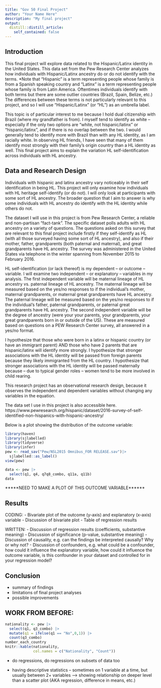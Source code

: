 ```yaml
---
title: "Gov 50 Final Project"
author: "Your Name Here"
description: "My final project"
output:
  distill::distill_article:
    self_contained: false
---
```

## Introduction

This final project will explore data related to the Hispanic/Latinx identity in the United States. This data set from the Pew Research Center analyzes how individuals with Hispanic/Latinx ancestry do or do not identify with the terms. *Note that "Hispanic" is a term representing people whose family is from a Spanish speaking country and "Latinx" is a term representing people whose family is from Latin America. Oftentimes individuals identify with both terms but there are some outlier countries (Brazil, Spain, Belize, etc.) The differences between these terms is not particularly relevant to this project, and so I will use "Hispanic/Latinx" (or "HL") as an umbrella label. 

This topic is of particular interest to me because I hold dual citizenship with Brazil (where my grandfather is from). I myself tend to identify as white -- especially if the only two options are "white, not hispanic/latinx" or "hispanic/latinx", and if there is no overlap between the two. I would generally tend to identify more with Brazil than with any HL identity, as I am racially white. In observing HL friends, I have seen that many of them identify most strongly with their family's origin country than a HL identity as well. This final project aims to explain the variation HL self-identification across individuals with HL ancestry.

## Data and Research Design 

Individuals with hispanic and latinx ancestry vary noticeably in their self identification in being HL. This project will only examine how individuals with HL heritage self-identify (or do not). I will only look at participants with some sort of HL ancestry. The broader question that I aim to answer is why some individuals with HL ancestry do identify with the HL identity while others do not. 

The dataset I will use in this project is from Pew Research Center, a reliable and non-partisan "fact-tank". The specific dataset polls adults with HL ancestry on a variety of questions. The  questions asked on this survey that are relevant to this final project include firstly if they self-identify as HL (with all those surveyed having some sort of HL ancestry), and also if their mother, father, grandparents (both paternal and maternal), and great grandparents have HL ancestry. The survey was administered in the United States via telephone in the winter spanning from November 2015 to February 2016.

HL self-identification (or lack thereof) is my dependent -- or outcome -- variable. I will examine two independent -- or explanatory -- variables in my analysis. The first independent variable will be maternal lineage of HL ancestry vs. paternal lineage of HL ancestry. The maternal lineage will be measured based on the yes/no responses to if the individual's mother, maternal grandparents, or maternal great grandparents have HL ancestry. The paternal lineage will be measured based on the yes/no responses to if the individual's father, paternal grandparents, or paternal great grandparents have HL ancestry. The second independent variable will be the degree of ancestry (were your your parents, your grandparents, your great grandparents born in or outside of the US). These are measured based on questions on a PEW Research Center survey, all answered in a yes/no format. 

I hypothesize that those who were born in a latinx or hispanic country (or have an immigrant parent) AND those who have 2 parents that are hispanic/latinx will identify more strongly. I hypothesize that stronger associations with the HL identity will be passed from foreign parents because they likely immigranted from the HL country. I hypothesize that stronger associations with the HL identity will be passed maternally because -- due to typical gender roles -- women tend to be more involved in child rearing. 

This research project has an observational research design, because it observes the independent and dependent variables without changing any variables in the equation. 

The data set I use in this project is also accessible here. https://www.pewresearch.org/hispanic/dataset/2016-survey-of-self-identified-non-hispanics-with-hispanic-ancestry/

Below is a plot showing the distribution of the outcome variable: 

```r
library(haven)
library(sjlabelled)
library(tidyverse)
library(infer)
pew <- read_sav("Pew/NSL2015 Omnibus_FOR RELEASE.sav")|>
  sjlabelled::as_label()
view(pew)
```

```r
data <- pew |>
  select(q1, q4, q7q8_combo, q11a, q11b)
data
```


*****NEED TO MAKE A PLOT OF THIS OUTCOME VARIABLE******


## Results 
CODING:
- Bivariate plot of the outcome (y-axis) and explanatory (x-axis) variable
- Discussion of bivariate plot
- Table of regression results

WRITTEN:
- Discussion of regression results (coefficients, substantive meaning)
- Discussion of significance (p-value, substantive meaning)
- Discussion of causality, e.g. can the findings be interpreted causally? Why or why not?
- Discussion of confounders, e.g. what could be a confounder, how could it influence the explanatory variable, how could it influence the outcome variable, is this confounder in your dataset and controlled for in your regression model?

## Conclusion 
- summary of findings
- limitations of final project analyses 
- possible improvements 



## WORK FROM BEFORE: 

```r
nationality <- pew |>
  select(q1, q3_combo) |>
  mutate(q1 = ifelse(q1 == "No",0,1)) |>
  count(q3_combo) 
number_each_country
knitr::kable(nationality,
             col.names = c("Nationality", "Count"))
```


- do regressions, do regressions on subsets of data too 

- having descriptive statistics -- sometimes on 1 variable at a time, but usually between 2+ variables --> showing relationship on deeper level than a scatter plot (AKA regression, difference in means, etc.)




